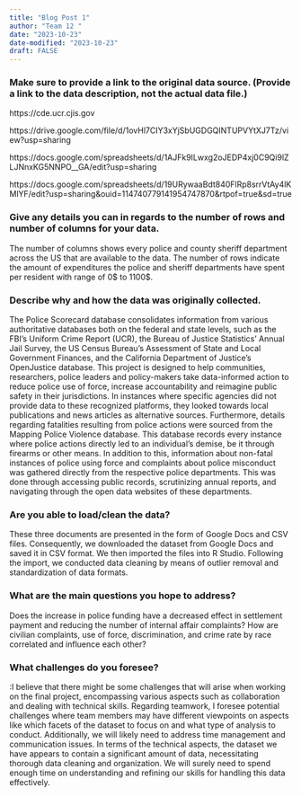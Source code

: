 ```yaml
---
title: "Blog Post 1"
author: "Team 12 "
date: "2023-10-23"
date-modified: "2023-10-23"
draft: FALSE
---
```



### Make sure to provide a link to the original data source. (Provide a link to the data description, not the actual data file.)
https://cde.ucr.cjis.gov

https://drive.google.com/file/d/1ovHl7CIY3xYjSbUGDGQINTUPVYtXJ7Tz/view?usp=sharing

https://docs.google.com/spreadsheets/d/1AJFk9ILwxg2oJEDP4xj0C9Qi9lZLJNnxKG5NNPO__GA/edit?usp=sharing

https://docs.google.com/spreadsheets/d/19URywaaBdt840FlRp8srrVtAy4lKMlYF/edit?usp=sharing&ouid=114740779141954747870&rtpof=true&sd=true

### Give any details you can in regards to the number of rows and number of columns for your data.
The number of columns shows every police and county sheriff department across the US that are available to the data. The number of rows indicate the amount of expenditures the police and sheriff departments have spent per resident with range of 0$ to 1100$.

### Describe why and how the data was originally collected.

The Police Scorecard database consolidates information from various authoritative databases both on the federal and state levels, such as the FBI's Uniform Crime Report (UCR), the Bureau of Justice Statistics' Annual Jail Survey, the US Census Bureau's Assessment of State and Local Government Finances, and the California Department of Justice's OpenJustice database. This project is designed to help communities, researchers, police leaders and policy-makers take data-informed action to reduce police use of force, increase accountability and reimagine public safety in their jurisdictions. In instances where specific agencies did not provide data to these recognized platforms, they looked towards local publications and news articles as alternative sources. 
Furthermore, details regarding fatalities resulting from police actions were sourced from the Mapping Police Violence database. This database records every instance where police actions directly led to an individual's demise, be it through firearms or other means. In addition to this, information about non-fatal instances of police using force and complaints about police misconduct was gathered directly from the respective police departments. This was done through accessing public records, scrutinizing annual reports, and navigating through the open data websites of these departments.

### Are you able to load/clean the data?

These three documents are presented in the form of Google Docs and CSV files. Consequently, we downloaded the dataset from Google Docs and saved it in CSV format. We then imported the files into R Studio. Following the import, we conducted data cleaning by means of outlier removal and standardization of data formats.

### What are the main questions you hope to address?

Does the increase in police funding have a decreased effect in settlement payment and reducing the number of internal affair complaints?
How are civilian complaints, use of force, discrimination, and crime rate by race correlated and influence each other?

### What challenges do you foresee?

:I believe that there might be some challenges that will arise when working on the final project, encompassing various aspects such as collaboration and dealing with technical skills. Regarding teamwork, I foresee potential challenges where team members may have different viewpoints on aspects like which facets of the dataset to focus on and what type of analysis to conduct. Additionally, we will likely need to address time management and communication issues. In terms of the technical aspects, the dataset we have appears to contain a significant amount of data, necessitating thorough data cleaning and organization. We will surely need to spend enough time on understanding and refining our skills for handling this data effectively.



